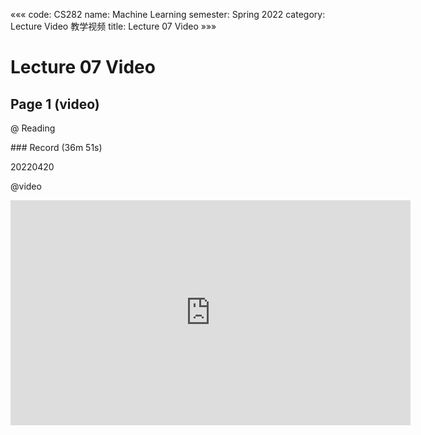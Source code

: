 «««
code: CS282
name: Machine Learning
semester: Spring 2022
category: Lecture Video 教学视频
title: Lecture 07 Video
»»»

# Lecture 07 Video

## Page 1 (video)

@ Reading

<div class="markdown-body">
### Record (36m 51s)

20220420
</div>

@video

<iframe src="https://sbbrisk.com/e/8do8kxzg0nmz.html" frameborder=0 marginwidth=0 marginheight=0 scrolling=no width=640 height=360 allowfullscreen></iframe>
